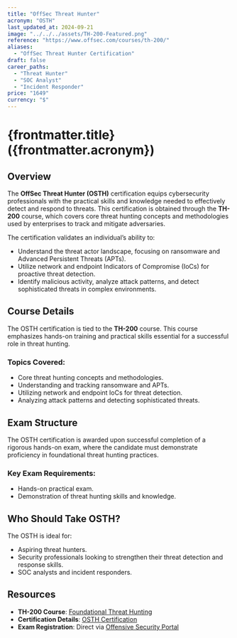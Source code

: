 ```yaml
---
title: "OffSec Threat Hunter"
acronym: "OSTH"
last_updated_at: 2024-09-21
image: "../../../assets/TH-200-Featured.png"
reference: "https://www.offsec.com/courses/th-200/"
aliases:
  - "OffSec Threat Hunter Certification"
draft: false
career_paths:
  - "Threat Hunter"
  - "SOC Analyst"
  - "Incident Responder"
price: "1649"
currency: "$"
---
```


# {frontmatter.title} ({frontmatter.acronym})

## Overview

The **OffSec Threat Hunter (OSTH)** certification equips cybersecurity professionals with the practical skills and
knowledge needed to effectively detect and respond to threats. This certification is obtained through the **TH-200**
course, which covers core threat hunting concepts and methodologies used by enterprises to track and mitigate
adversaries.

The certification validates an individual’s ability to:

- Understand the threat actor landscape, focusing on ransomware and Advanced Persistent Threats (APTs).
- Utilize network and endpoint Indicators of Compromise (IoCs) for proactive threat detection.
- Identify malicious activity, analyze attack patterns, and detect sophisticated threats in complex environments.

## Course Details

The OSTH certification is tied to the **TH-200** course. This course emphasizes hands-on training and practical skills
essential for a successful role in threat hunting.

### Topics Covered:

- Core threat hunting concepts and methodologies.
- Understanding and tracking ransomware and APTs.
- Utilizing network and endpoint IoCs for threat detection.
- Analyzing attack patterns and detecting sophisticated threats.

## Exam Structure

The OSTH certification is awarded upon successful completion of a rigorous hands-on exam, where the candidate must
demonstrate proficiency in foundational threat hunting practices.

### Key Exam Requirements:

- Hands-on practical exam.
- Demonstration of threat hunting skills and knowledge.

## Who Should Take OSTH?

The OSTH is ideal for:

- Aspiring threat hunters.
- Security professionals looking to strengthen their threat detection and response skills.
- SOC analysts and incident responders.

## Resources

- **TH-200 Course**: [Foundational Threat Hunting](https://www.offsec.com/courses/th-200/)
- **Certification Details**: [OSTH Certification](https://www.offsec.com/courses/th-200/)
- **Exam Registration**: Direct via [Offensive Security Portal](https://www.offsec.com/)
